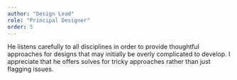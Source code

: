 ```yaml
---
author: "Design Lead"
role: "Principal Designer"
order: 5
---
```


He listens carefully to all disciplines in order to provide thoughtful approaches for designs that may initially be overly complicated to develop. I appreciate that he offers solves for tricky approaches rather than just flagging issues.
